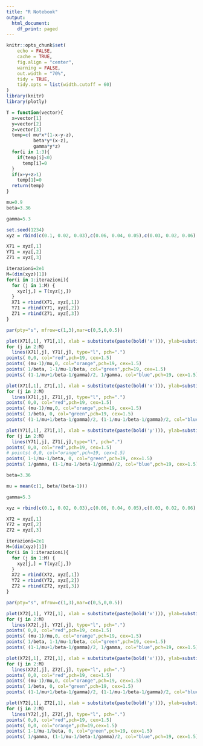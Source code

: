 ```yaml
---
title: "R Notebook"
output:
  html_document:
    df_print: paged
---
```


```r
knitr::opts_chunk$set(
	echo = FALSE,
	cache = TRUE,
	fig.align = "center",
	warning = FALSE,
	out.width = "70%",
	tidy = TRUE,
	tidy.opts = list(width.cutoff = 60)
)
library(knitr)
library(plotly)
```

```r
T = function(vector){
  x=vector[1]
  y=vector[2]
  z=vector[3]
  temp=c( mu*x*(1-x-y-z),
          beta*y*(x-z),
          gamma*y*z)
  for(i in 1:3){
    if(temp[i]<0)
      temp[i]=0
  }
  if(x+y+z>1)
    temp[1]=0
  return(temp)
}
```

```r
mu=0.9
beta=3.36

gamma=5.3

set.seed(1234)
xyz = rbind(c(0.1, 0.02, 0.03),c(0.06, 0.04, 0.05),c(0.03, 0.02, 0.06),c(0.07, 0.03, 0.08),c(0.01, 0.03, 0.1), c(0.08, 0.02, 0.04))

X71 = xyz[,1]
Y71 = xyz[,2]
Z71 = xyz[,3]

iterazioni=2e1
M=(dim(xyz)[1])
for(i in 1:iterazioni){
  for (j in 1:M) {
    xyz[j,] = T(xyz[j,])
  }
  X71 = rbind(X71, xyz[,1])
  Y71 = rbind(Y71, xyz[,2])
  Z71 = rbind(Z71, xyz[,3])
}


```

```r
par(pty="s", mfrow=c(1,3),mar=c(0,5,0,0.5))

plot(X71[,1], Y71[,1], xlab = substitute(paste(bold('x'))), ylab=substitute(paste(bold('y'))),type="l", ylim=c(0, max(Y71)), xlim=c(0, max(X71)), pch=".")
for (j in 2:M)
  lines(X71[,j], Y71[,j], type="l", pch=".")
points( 0,0, col="red",pch=19, cex=1.5)
points( (mu-1)/mu,0, col="orange",pch=19, cex=1.5)
points( 1/beta, 1-1/mu-1/beta, col="green",pch=19, cex=1.5)
points( (1-1/mu+1/beta-1/gamma)/2, 1/gamma, col="blue",pch=19, cex=1.5)

plot(X71[,1], Z71[,1], xlab = substitute(paste(bold('x'))), ylab=substitute(paste(bold('z'))),type="l", ylim=c(0, max(Z71)), xlim=c(0, max(X71)), pch=".")
for (j in 2:M)
  lines(X71[,j], Z71[,j], type="l", pch=".")
points( 0,0, col="red",pch=19, cex=1.5)
points( (mu-1)/mu,0, col="orange",pch=19, cex=1.5)
points( 1/beta, 0, col="green",pch=19, cex=1.5)
points( (1-1/mu+1/beta-1/gamma)/2, (1-1/mu-1/beta-1/gamma)/2, col="blue",pch=19, cex=1.5)

plot(Y71[,1], Z71[,1], xlab = substitute(paste(bold('y'))), ylab=substitute(paste(bold('z'))),type="l", ylim=c(0, max(Z71)), xlim=c(0, max(Y71)), pch=".")
for (j in 2:M)
  lines(Y71[,j], Z71[,j],type="l", pch=".")
points( 0,0, col="red",pch=19, cex=1.5)
# points( 0,0, col="orange",pch=19, cex=1.5)
points( 1-1/mu-1/beta, 0, col="green",pch=19, cex=1.5)
points( 1/gamma, (1-1/mu-1/beta-1/gamma)/2, col="blue",pch=19, cex=1.5)
```





```r
beta=3.36

mu = mean(c(1, beta/(beta-1)))

gamma=5.3

xyz = rbind(c(0.1, 0.02, 0.03),c(0.06, 0.04, 0.05),c(0.03, 0.02, 0.06),c(0.07, 0.03, 0.08),c(0.01, 0.03, 0.1), c(0.08, 0.02, 0.04))

X72 = xyz[,1]
Y72 = xyz[,2]
Z72 = xyz[,3]

iterazioni=2e1
M=(dim(xyz)[1])
for(i in 1:iterazioni){
  for (j in 1:M) {
    xyz[j,] = T(xyz[j,])
  }
  X72 = rbind(X72, xyz[,1])
  Y72 = rbind(Y72, xyz[,2])
  Z72 = rbind(Z72, xyz[,3])
}


```

```r
par(pty="s", mfrow=c(1,3),mar=c(0,5,0,0.5))

plot(X72[,1], Y72[,1], xlab = substitute(paste(bold('x'))), ylab=substitute(paste(bold('y'))),type="l", ylim=c(0, max(Y72)), xlim=c(0, max(X72)), pch=".")
for (j in 2:M)
  lines(X72[,j], Y72[,j], type="l", pch=".")
points( 0,0, col="red",pch=19, cex=1.5)
points( (mu-1)/mu,0, col="orange",pch=19, cex=1.5)
points( 1/beta, 1-1/mu-1/beta, col="green",pch=19, cex=1.5)
points( (1-1/mu+1/beta-1/gamma)/2, 1/gamma, col="blue",pch=19, cex=1.5)

plot(X72[,1], Z72[,1], xlab = substitute(paste(bold('x'))), ylab=substitute(paste(bold('z'))),type="l", ylim=c(0, max(Z72)), xlim=c(0, max(X72)), pch=".")
for (j in 2:M)
  lines(X72[,j], Z72[,j], type="l", pch=".")
points( 0,0, col="red",pch=19, cex=1.5)
points( (mu-1)/mu,0, col="orange",pch=19, cex=1.5)
points( 1/beta, 0, col="green",pch=19, cex=1.5)
points( (1-1/mu+1/beta-1/gamma)/2, (1-1/mu-1/beta-1/gamma)/2, col="blue",pch=19, cex=1.5)

plot(Y72[,1], Z72[,1], xlab = substitute(paste(bold('y'))), ylab=substitute(paste(bold('z'))),type="l", ylim=c(0, max(Z72)), xlim=c(0, max(Y72)), pch=".")
for (j in 2:M)
  lines(Y72[,j], Z72[,j], type="l", pch=".")
points( 0,0, col="red",pch=19, cex=1.5)
points( 0,0, col="orange",pch=19,cex=1.5)
points( 1-1/mu-1/beta, 0, col="green",pch=19, cex=1.5)
points( 1/gamma, (1-1/mu-1/beta-1/gamma)/2, col="blue",pch=19, cex=1.5)
```


